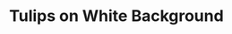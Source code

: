 ---
title: Tulips on White Background
media: 
dimensions: 30" x 26"
hero_image: ../../images/gallery/tulips_on_white_background.jpg
sale_status: Sold
---